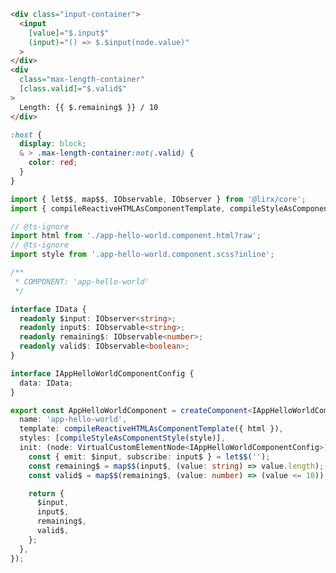 
<Tabs>
  <TabItem value="html" label="HTML" default>

```html title="app-hello-world.component.html"
<div class="input-container">
  <input
    [value]="$.input$"
    (input)="() => $.$input(node.value)"
  >
</div>
<div
  class="max-length-container"
  [class.valid]="$.valid$"
>
  Length: {{ $.remaining$ }} / 10
</div>
```

  </TabItem>

  <TabItem value="scss" label="SCSS">

```scss title="app-hello-world.component.scss"
:host {
  display: block;
  & > .max-length-container:not(.valid) {
    color: red;
  }
}
```

  </TabItem>

  <TabItem value="ts" label="TS">

```ts title="app-hello-world.component.ts"
import { let$$, map$$, IObservable, IObserver } from '@lirx/core';
import { compileReactiveHTMLAsComponentTemplate, compileStyleAsComponentStyle, createComponent } from '@lirx/dom';

// @ts-ignore
import html from './app-hello-world.component.html?raw';
// @ts-ignore
import style from '.app-hello-world.component.scss?inline';

/**
 * COMPONENT: 'app-hello-world'
 */

interface IData {
  readonly $input: IObserver<string>;
  readonly input$: IObservable<string>;
  readonly remaining$: IObservable<number>;
  readonly valid$: IObservable<boolean>;
}

interface IAppHelloWorldComponentConfig {
  data: IData;
}

export const AppHelloWorldComponent = createComponent<IAppHelloWorldComponentConfig>({
  name: 'app-hello-world',
  template: compileReactiveHTMLAsComponentTemplate({ html }),
  styles: [compileStyleAsComponentStyle(style)],
  init: (node: VirtualCustomElementNode<IAppHelloWorldComponentConfig>): IData => {
    const { emit: $input, subscribe: input$ } = let$$('');
    const remaining$ = map$$(input$, (value: string) => value.length);
    const valid$ = map$$(remaining$, (value: number) => (value <= 10));

    return {
      $input,
      input$,
      remaining$,
      valid$,
    };
  },
});
```

  </TabItem>

</Tabs>
